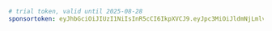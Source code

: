 ```yaml title="evcc.yaml"
# trial token, valid until 2025-08-28
sponsortoken: eyJhbGciOiJIUzI1NiIsInR5cCI6IkpXVCJ9.eyJpc3MiOiJldmNjLmlvIiwic3ViIjoidHJpYWwiLCJleHAiOjE3NTY0MDA0MDAsImlhdCI6MTc1NTcwOTIwMCwic3BlIjp0cnVlLCJzcmMiOiJtYSJ9.ICgH0RIEM6IwecdwaKxxzmIcazi0rKcAv8pZgyCkAPQ
```
